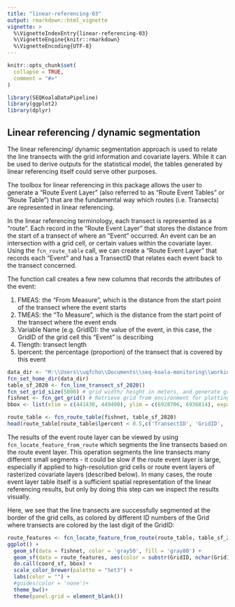 ```yaml
---
title: "linear-referencing-03"
output: rmarkdown::html_vignette
vignette: >
  %\VignetteIndexEntry{linear-referencing-03}
  %\VignetteEngine{knitr::rmarkdown}
  %\VignetteEncoding{UTF-8}
---
```


```r
knitr::opts_chunk$set(
  collapse = TRUE,
  comment = "#>"
)
```

```r
library(SEQKoalaDataPipeline)
library(ggplot2)
library(dplyr)
```


## Linear referencing / dynamic segmentation

The linear referencing/ dynamic segmentation approach is used to relate
the line transects with the grid information and covariate layers. While
it can be used to derive outputs for the statistical model, the tables
generated by linear referencing itself could serve other purposes.

The toolbox for linear referencing in this package allows the user to
generate a "Route Event Layer" (also referred to as "Route Event Tables"
or "Route Table") that are the fundamental way which routes (i.e.
Transects) are represented in linear referencing.

In the linear referencing terminology, each transect is represented as a
"route". Each record in the "Route Event Layer" that stores the distance
from the start of a transect of where an "Event" occurred. An event can
be an intersection with a grid cell, or certain values within the
covariate layer. Using the `fcn_route_table` call, we can create a
"Route Event Layer" that records each "Event" and has a TransectID that
relates each event back to the transect concerned.

The function call creates a few new columns that records the attributes
of the event:

1.  FMEAS: the "From Measure", which is the distance from the start
    point of the transect where the event starts
2.  TMEAS: the "To Measure", which is the distance from the start point
    of the transect where the event ends
3.  Variable Name (e.g. GridID): the value of the event, in this case,
    the GridID of the grid cell this "Event" is describing
4.  Tlength: transect length
5.  lpercent: the percentage (proportion) of the transect that is
    covered by this event

```r
data_dir <- "M:\\Users\\uqfcho\\Documents\\seq-koala-monitoring\\working_data"
fcn_set_home_dir(data_dir)
table_sf_2020 <- fcn_line_transect_sf_2020()
fcn_set_grid_size(5000) # grid width/ height in meters, and generate grid in local environment
fishnet <- fcn_get_grid() # Retrieve grid from environment for plotting
bbox <- list(xlim = c(441430, 449400), ylim = c(6928706, 6936814), expand = F)
```

```r
route_table <- fcn_route_table(fishnet, table_sf_2020)
head(route_table[route_table$lpercent < 0.5,c('TransectID', 'GridID', 'FMEAS', 'TMEAS', "Tlength", "lpercent")])
```

The results of the event route layer can be viewed by using
`fcn_locate_feature_from_route` which segments the line transects based
on the route event layer. This operation segments the line transects
many different small segments - it could be slow if the route event
layer is large, especially if applied to high-resolution grid cells or
route event layers of rasterized covariate layers (described below). In
many cases, the route event layer table itself is a sufficient spatial
representation of the linear referencing results, but only by doing this
step can we inspect the results visually.

Here, we see that the line transects are successfully segmented at the
border of the grid cells, as colored by different ID numbers of the Grid
where transects are colored by the last digit of the GridID:

```r
route_features <- fcn_locate_feature_from_route(route_table, table_sf_2020)
ggplot() +
  geom_sf(data = fishnet, color = 'gray50', fill = 'gray80') +
  geom_sf(data = route_features, aes(color = substr(GridID, nchar(GridID), nchar(GridID))), linewidth = 1) +
  do.call(coord_sf, bbox) +
  scale_color_brewer(palette = "Set3") +
  labs(color = "") +
  #guides(color = 'none')+
  theme_bw()+
  theme(panel.grid = element_blank())
```
